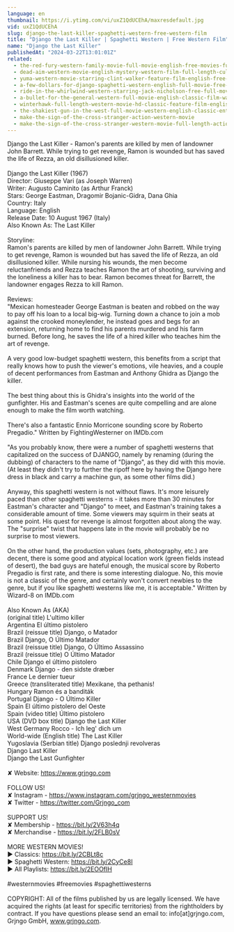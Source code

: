 ```yaml
---
language: en
thumbnail: https://i.ytimg.com/vi/uxZ1QdUCEhA/maxresdefault.jpg
vid: uxZ1QdUCEhA
slug: django-the-last-killer-spaghetti-western-free-western-film
title: "Django the Last Killer | Spaghetti Western | Free Western Film"
name: "Django the Last Killer"
publishedAt: "2024-03-22T13:01:01Z"
related:
  - the-red-fury-western-family-movie-full-movie-english-free-movies-full-length
  - dead-aim-western-movie-english-mystery-western-film-full-length-cult-movie-thriller
  - yuma-western-movie-starring-clint-walker-feature-film-english-free-movie-full-length-youtube
  - a-few-dollars-for-django-spaghetti-western-english-full-movie-free-full-youtube-movies
  - ride-in-the-whirlwind-western-starring-jack-nicholson-free-full-movie-english-youtube-movies
  - a-bullet-for-the-general-western-full-movie-english-classic-film-watchfree-cowboyfilm
  - winterhawk-full-length-western-movie-hd-classic-feature-film-english-free-full-westerns
  - the-shakiest-gun-in-the-west-full-movie-western-english-classic-entire-film-full-free-movies
  - make-the-sign-of-the-cross-stranger-action-western-movie
  - make-the-sign-of-the-cross-stranger-western-movie-full-length-action-free-film-full-films
---
```


Django the Last Killer - Ramon's parents are killed by men of landowner John Barrett. While trying to get revenge, Ramon is wounded but has saved the life of Rezza, an old disillusioned killer.<br />
<br />
Django the Last Killer (1967)<br />
Director: Giuseppe Vari (as Joseph Warren)<br />
Writer: Augusto Caminito (as Arthur Franck)<br />
Stars: George Eastman, Dragomir Bojanic-Gidra, Dana Ghia<br />
Country: Italy<br />
Language: English<br />
Release Date: 10 August 1967 (Italy)<br />
Also Known As: The Last Killer<br />
<br />
Storyline:<br />
Ramon's parents are killed by men of landowner John Barrett. While trying to get revenge, Ramon is wounded but has saved the life of Rezza, an old disillusioned killer. While nursing his wounds, the men become reluctanfriends and Rezza teaches Ramon the art of shooting, surviving and the loneliness a killer has to bear. Ramon becomes threat for Barrett, the landowner engages Rezza to kill Ramon.<br />
<br />
Reviews:<br />
"Mexican homesteader George Eastman is beaten and robbed on the way to pay off his loan to a local big-wig. Turning down a chance to join a mob against the crooked moneylender, he instead goes and begs for an extension, returning home to find his parents murdered and his farm burned. Before long, he saves the life of a hired killer who teaches him the art of revenge.<br />
<br />
A very good low-budget spaghetti western, this benefits from a script that really knows how to push the viewer's emotions, vile heavies, and a couple of decent performances from Eastman and Anthony Ghidra as Django the killer.<br />
<br />
The best thing about this is Ghidra's insights into the world of the gunfighter. His and Eastman's scenes are quite compelling and are alone enough to make the film worth watching.<br />
<br />
There's also a fantastic Ennio Morricone sounding score by Roberto Pregadio." Written by FightingWesterner on IMDb.com <br />
<br />
"As you probably know, there were a number of spaghetti westerns that capitalized on the success of DJANGO, namely by renaming (during the dubbing) of characters to the name of "Django", as they did with this movie. (At least they didn't try to further the ripoff here by having the Django here dress in black and carry a machine gun, as some other films did.)<br />
<br />
Anyway, this spaghetti western is not without flaws. It's more leisurely paced than other spaghetti westerns - it takes more than 30 minutes for Eastman's character and "Django" to meet, and Eastman's training takes a considerable amount of time. Some viewers may squirm in their seats at some point. His quest for revenge is almost forgotten about along the way. The "surprise" twist that happens late in the movie will probably be no surprise to most viewers.<br />
<br />
On the other hand, the production values (sets, photography, etc.) are decent, there is some good and atypical location work (green fields instead of desert), the bad guys are hateful enough, the musical score by Roberto Pregadio is first rate, and there is some interesting dialogue. No, this movie is not a classic of the genre, and certainly won't convert newbies to the genre, but if you like spaghetti westerns like me, it is acceptable." Written by Wizard-8 on IMDb.com <br />
<br />
Also Known As (AKA)<br />
(original title) L'ultimo killer<br />
Argentina El último pistolero<br />
Brazil (reissue title) Django, o Matador<br />
Brazil Django, O Último Matador<br />
Brazil (reissue title) Django, O Último Assassino<br />
Brazil (reissue title) O Último Matador<br />
Chile Django el último pistolero<br />
Denmark Django - den sidste dræber<br />
France Le dernier tueur<br />
Greece (transliterated title) Mexikane, tha pethanis!<br />
Hungary Ramon és a banditák<br />
Portugal Django - O Último Killer<br />
Spain El último pistolero del Oeste<br />
Spain (video title) Último pistolero<br />
USA (DVD box title) Django the Last Killer<br />
West Germany Rocco - Ich leg' dich um<br />
World-wide (English title) The Last Killer<br />
Yugoslavia (Serbian title) Django poslednji revolveras<br />
Django Last Killer<br />
Django the Last Gunfighter<br />
<br />
✘ Website: https://www.grjngo.com<br />
<br />
FOLLOW US!<br />
✘ Instagram - https://www.instagram.com/grjngo_westernmovies<br />
✘ Twitter - https://twitter.com/Grjngo_com<br />
<br />
SUPPORT US!<br />
✘ Membership - https://bit.ly/2V63h4q<br />
✘ Merchandise - https://bit.ly/2FLB0sV<br />
<br />
MORE WESTERN MOVIES! <br />
► Classics: https://bit.ly/2CBLt8c <br />
► Spaghetti Western: https://bit.ly/2CyCe8I <br />
► All Playlists: https://bit.ly/2EOOfIH <br />
<br />
#westernmovies #freemovies #spaghettiwesterns<br />
<br />
COPYRIGHT: All of the films published by us are legally licensed. We have acquired the rights (at least for specific territories) from the rightholders by contract. If you have questions please send an email to: info[at]grjngo.com, Grjngo GmbH, www.grjngo.com.